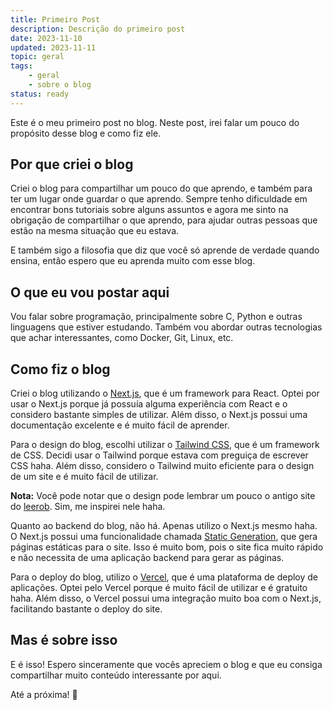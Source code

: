 ```yaml
---
title: Primeiro Post
description: Descrição do primeiro post
date: 2023-11-10
updated: 2023-11-11
topic: geral
tags: 
    - geral
    - sobre o blog
status: ready
---
```


Este é o meu primeiro post no blog. Neste post, irei falar um pouco do propósito desse blog e como fiz ele.

## Por que criei o blog

Criei o blog para compartilhar um pouco do que aprendo, e também para ter um lugar onde
guardar o que aprendo. Sempre tenho dificuldade em encontrar bons tutoriais sobre alguns
assuntos e agora me sinto na obrigação de compartilhar o que aprendo, para ajudar outras pessoas que estão
na mesma situação que eu estava.

E também sigo a filosofia que diz que você só aprende de verdade quando ensina, então espero que
eu aprenda muito com esse blog.

## O que eu vou postar aqui

Vou falar sobre programação, principalmente sobre C, Python e outras linguagens que estiver
estudando. Também vou abordar outras tecnologias que achar interessantes, como Docker, Git,
Linux, etc.

## Como fiz o blog

Criei o blog utilizando o [Next.js](https://nextjs.org/), que é um framework para React. Optei por
usar o Next.js porque já possuía alguma experiência com React e o considero bastante simples de
utilizar. Além disso, o Next.js possui uma documentação excelente e é muito fácil de aprender.

Para o design do blog, escolhi utilizar o [Tailwind CSS](https://tailwindcss.com/), que é um framework de
CSS. Decidi usar o Tailwind porque estava com preguiça de escrever CSS haha. Além disso,
considero o Tailwind muito eficiente para o design de um site e é muito fácil de utilizar.

**Nota:** Você pode notar que o design pode lembrar um pouco o antigo site do [leerob](https://leerob.io/).
Sim, me inspirei nele haha.

Quanto ao backend do blog, não há. Apenas utilizo o Next.js mesmo haha. O Next.js possui uma funcionalidade
chamada [Static Generation](https://nextjs.org/docs/basic-features/pages#static-generation-recommended),
que gera páginas estáticas para o site. Isso é muito bom, pois o site fica muito rápido e não
necessita de uma aplicação backend para gerar as páginas.

Para o deploy do blog, utilizo o [Vercel](https://vercel.com/), que é uma plataforma de deploy de
aplicações. Optei pelo Vercel porque é muito fácil de utilizar e é gratuito haha. Além disso,
o Vercel possui uma integração muito boa com o Next.js, facilitando bastante o deploy do site.

## Mas é sobre isso

E é isso! Espero sinceramente que vocês apreciem o blog e que eu consiga compartilhar muito conteúdo interessante por aqui.

Até a próxima! 👋
